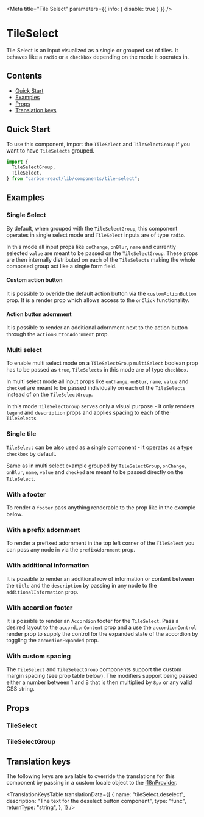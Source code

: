 

<Meta title="Tile Select" parameters={{ info: { disable: true } }} />

# TileSelect

Tile Select is an input visualized as a single or grouped set of tiles. It behaves like a `radio` or a `checkbox` depending on the mode it operates in.

## Contents

- [Quick Start](#quick-start)
- [Examples](#examples)
- [Props](#props)
- [Translation keys](#translation-keys)

## Quick Start

To use this component, import the `TileSelect` and `TileSelectGroup` if you want to have `TileSelects` grouped.

```javascript
import {
  TileSelectGroup,
  TileSelect,
} from "carbon-react/lib/components/tile-select";
```

## Examples

### Single Select

By default, when grouped with the `TileSelectGroup`, this component operates in single select mode and `TileSelect` inputs are of type `radio`.

In this mode all input props like `onChange`, `onBlur`, `name` and currently selected `value` are meant to be passed on the `TileSelectGroup`.
These props are then internally distributed on each of the `TileSelects` making the whole composed group act like a single form field.

<Canvas>
  <Story name="default" story={stories.Default} />
</Canvas>

#### Custom action button

It is possible to overide the default action button via the `customActionButton` prop. It is a render prop which allows
access to the `onClick` functionality.

<Canvas>
  <Story
    name="with custom action button"
    story={stories.WithCustomActionButton}
  />
</Canvas>

#### Action button adornment

It is possible to render an additional adornment next to the action button through the `actionButtonAdornment` prop.

<Canvas>
  <Story
    name="with action button adornment"
    story={stories.WithActionButtonAdornment}
  />
</Canvas>

### Multi select

To enable multi select mode on a `TileSelectGroup` `multiSelect` boolean prop has to be passed as `true`, `TileSelects` in this mode are of type `checkbox`.

In multi select mode all input props like `onChange`, `onBlur`, `name`, `value` and `checked` are meant to be passed individually on each of the `TileSelects` instead of on the `TileSelectGroup`.

In this mode `TileSelectGroup` serves only a visual purpose - it only renders `legend` and `description` props and applies spacing to each of the `TileSelects`

<Canvas>
  <Story name="multi Select" story={stories.MultiSelect} />
</Canvas>

### Single tile

`TileSelect` can be also used as a single component - it operates as a type `checkbox` by default.

Same as in multi select example grouped by `TileSelectGroup`, `onChange`, `onBlur`, `name`, `value` and `checked` are meant to be passed directly on the `TileSelect`.

<Canvas>
  <Story name="single tile" story={stories.SingleTile} />
</Canvas>

### With a footer

To render a `footer` pass anything renderable to the prop like in the example below.

<Canvas>
  <Story name="with a footer" story={stories.WithAFooter} />
</Canvas>

### With a prefix adornment

To render a prefixed adornment in the top left corner of the `TileSelect` you can pass any node in via the `prefixAdornment` prop.

<Canvas>
  <Story name="with a prefix adornment" story={stories.WithAPrefixAdornment} />
</Canvas>

### With additional information

It is possible to render an additional row of information or content between the `title` and the `description` by passing in
any node to the `additionalInformation` prop.

<Canvas>
  <Story
    name="with additional information"
    story={stories.WithAdditionalInformation}
  />
</Canvas>

### With accordion footer

It is possible to render an `Accordion` footer for the `TileSelect`. Pass a desired layout to the `accordionContent` prop
and a use the `accordionControl` render prop to supply the control for the expanded state of the accordion by toggling the
`accordionExpanded` prop.

<Canvas>
  <Story name="with accordion footer" story={stories.WithAccordionFooter} />
</Canvas>

### With custom spacing

The `TileSelect` and `TileSelectGroup` components support the custom margin spacing (see prop table below). The modifiers
support being passed either a number between 1 and 8 that is then multiplied by `8px` or any valid CSS string.

<Canvas>
  <Story name="with custom spacing" story={stories.WithCustomSpacing} />
</Canvas>

## Props

### TileSelect

<StyledSystemProps of={TileSelect} margin noHeader />

### TileSelectGroup

<StyledSystemProps of={TileSelectGroup} margin noHeader />

## Translation keys

The following keys are available to override the translations for this component by passing in a custom locale object to the
[i18nProvider](https://carbon.sage.com/?path=/story/documentation-i18n--page).

<TranslationKeysTable
  translationData={[
    {
      name: "tileSelect.deselect",
      description: "The text for the deselect button component",
      type: "func",
      returnType: "string",
    },
  ]}
/>
